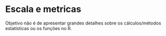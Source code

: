 # Escala e metricas {#sec-escala-met-intro .unnumbered}

Objetivo não é de apresentar grandes detalhes sobre os cálculos/métodos estatísticas ou os funções no R. 